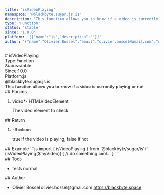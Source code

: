 ```yaml
---
title: 'isVideoPlaying'
namespace: '@blackbyte.sugar.js.is'
description: 'This function allows you to know if a video is currently playing or not'
type: 'Function'
status: 'stable'
since: '1.0.0'
platform: '[{"name":"js","description":""}]'
author: '{"name":"Olivier Bossel","email":"olivier.bossel@gmail.com","url":"https://blackbyte.space"}'
---
```

<div class="docmap -mdx">
# isVideoPlaying
<div class="docmap_metas">
<div class="docmap_type"><span class="docmap_type-label">Type:</span><span class="docmap_type-value">Function</span></div>
<div class="docmap_status"><span class="docmap_status-label">Status:</span><span class="docmap_status-value -stable">stable</span></div>
<div class="docmap_since"><span class="docmap_since-label">Since:</span><span class="docmap_since-value">1.0.0</span></div>
<div class="docmap_platform"><span class="docmap_platform-label">Platform:</span><span class="docmap_platform-value -js">js</span></div>
</div>
<div class="docmap_namespace">@blackbyte.sugar.js.is</div>
<div class="docmap_description typo-lead typo-format">
This function allows you to know if a video is currently playing or not
</div>
<div class="docmap_params">
## Params
<ol class="docmap_list">
<li class="docmap_item">
<span class="docmap_name">video<span class="docmap_required">*</span></span><span class="docmap_default">-</span> <span class="docmap_type">HTMLVideoElement</span>
<p class="docmap_description">The video element to check</p>
</li>
</ol>
</div>
<div class="docmap_return">
## Return
<ol class="docmap_list">
<li class="docmap_item">
<span class="docmap_default">-</span><span class="docmap_type">Boolean</span>
<p class="docmap_description">true if the video is playing&comma; false if not</p>
</li>
</ol>
</div>
<div class="docmap_examples">
## Example
<s-code language="js" header>
```js
import { isVideoPlaying } from '@blackbyte/sugar/is'
if (isVideoPlaying($myVideo)) {
  // do something cool...
}
```
</s-code>
</div>
<div class="docmap_todo">
## Todo
<ul class="docmap_list">
<li class="docmap_item">
<span class="docmap_description">tests</span>
<span class="docmap_priority -normal">normal</span>
</li>
</ul>
</div>
<div class="docmap_author">
## Author
<ul class="docmap_list">
<li class="docmap_item">
<span class="docmap_name">Olivier Bossel</span>
<span class="docmap_email">olivier.bossel@gmail.com</span>
<a href="https://blackbyte.space" target="_blank" class="docmap_url">https://blackbyte.space</a>
</li>
</ul>
</div>
</div>